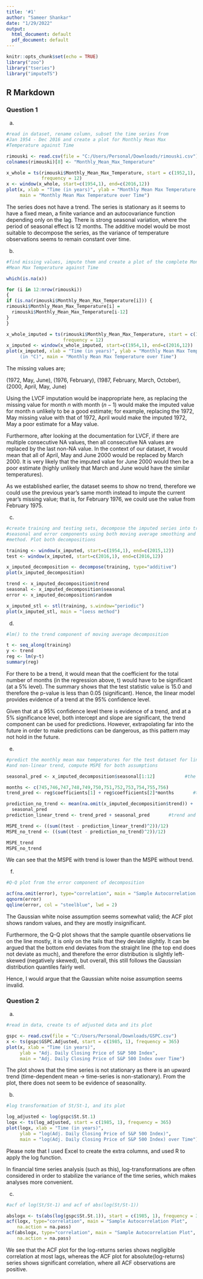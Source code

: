 ---
title: '#1'
author: "Sameer Shankar"
date: "1/29/2022"
output:
  html_document: default
  pdf_document: default
---

```{r setup, include=FALSE}
knitr::opts_chunk$set(echo = TRUE)
library("zoo")
library("tseries")
library("imputeTS")
```

## R Markdown

### Question 1
(a)

```{r}
#read in dataset, rename column, subset the time series from 
#Jan 1954 - Dec 2016 and create a plot for Monthly Mean Max 
#Temperature against Time

rimouski <- read.csv(file = "C:/Users/Personal/Downloads/rimouski.csv")
colnames(rimouski)[8] <- "Monthly_Mean_Max_Temperature"

x_whole = ts(rimouski$Monthly_Mean_Max_Temperature, start = c(1952,1), 
             frequency = 12)
x <- window(x_whole, start=c(1954,1), end=c(2016,12))
plot(x, xlab = "Time (in years)", ylab = "Monthly Mean Max Temperature (in °C)", 
     main = "Monthly Mean Max Temperature over Time")
```

The series does not have a trend. The series is stationary as it seems to have 
a fixed mean, a finite variance and an autocovariance function depending only 
on the lag. There is strong seasonal variation, where the period of seasonal 
effect is 12 months. The additive model would be most suitable to decompose 
the series, as the variance of temperature observations seems to remain constant 
over time.

(b)

```{r}
#find missing values, impute them and create a plot of the complete Monthly 
#Mean Max Temperature against Time

which(is.na(x))

for (i in 12:nrow(rimouski))
{
if (is.na(rimouski$Monthly_Mean_Max_Temperature[i])) {
rimouski$Monthly_Mean_Max_Temperature[i] = 
  rimouski$Monthly_Mean_Max_Temperature[i-12]
}
}

x_whole_imputed = ts(rimouski$Monthly_Mean_Max_Temperature, start = c(1952,1),
                     frequency = 12)
x_imputed <- window(x_whole_imputed, start=c(1954,1), end=c(2016,12))
plot(x_imputed, xlab = "Time (in years)", ylab = "Monthly Mean Max Temperature 
     (in °C)", main = "Monthly Mean Max Temperature over Time")
```

The missing values are;

(1972, May, June),
(1976, February),
(1987, February, March, October),
(2000, April, May, June)

Using the LVCF imputation would be inappropriate here, as replacing the missing 
value for month $n$ with month $(n-1)$ would make the imputed value for month n
unlikely to be a good estimate; for example, replacing the 1972, May missing 
value with that of 1972, April would make the imputed 1972, May a poor estimate 
for a May value.

Furthermore, after looking at the documentation for LVCF, if there are multiple
consecutive NA values, then all consecutive NA values are replaced by the last 
non-NA value. In the context of our dataset, it would mean that all of April, 
May and June 2000 would be replaced by March 2000. It is very likely that the 
imputed value for June 2000 would then be a poor estimate (highly unlikely that 
March and June would have the similar temperatures).

As we established earlier, the dataset seems to show no trend, therefore we 
could use the previous year's same month instead to impute the current year's 
missing value; that is, for February 1976, we could use the value from February 
1975.

(c)

```{r}
#create training and testing sets, decompose the imputed series into trend, 
#seasonal and error components using both moving average smoothing and loess 
#method. Plot both decompositions

training <- window(x_imputed, start=c(1954,1), end=c(2015,12))
test <- window(x_imputed, start=c(2016,1), end=c(2016,12))

x_imputed_decomposition <- decompose(training, type="additive")
plot(x_imputed_decomposition)

trend <- x_imputed_decomposition$trend
seasonal <- x_imputed_decomposition$seasonal
error <- x_imputed_decomposition$random

x_imputed_stl <- stl(training, s.window="periodic")
plot(x_imputed_stl, main = "loess method")
```

(d)

```{r}
#lm() to the trend component of moving average decomposition

t <- seq_along(training)
y <- trend
reg <- lm(y~t)
summary(reg)
```

For there to be a trend, it would mean that the coefficient for the total number 
of months (in the regression above, t) would have to be significant (at a 5% 
level). The summary shows that the test statistic value is 15.0 and therefore 
the p-value is less than 0.05 (significant). Hence, the linear model provides 
evidence of a trend at the 95% confidence level.

Given that at a 95% confidence level there is evidence of a trend, and at a 5% significance level, both intercept and slope are significant, the trend 
component can be used for predictions. However, extrapolating far into the 
future in order to make predictions can be dangerous, as this pattern may not 
hold in the future.

(e)

```{r}
#predict the monthly mean max temperatures for the test dataset for linear trend 
#and non-linear trend, compute MSPE for both assumptions

seasonal_pred <- x_imputed_decomposition$seasonal[1:12]           #the seasonal

months <- c(745,746,747,748,749,750,751,752,753,754,755,756)
trend_pred <- reg$coefficients[1] + reg$coefficients[2]*months       #the trend

prediction_no_trend <- mean(na.omit(x_imputed_decomposition$trend)) + 
  seasonal_pred
prediction_linear_trend <- trend_pred + seasonal_pred       #trend and seasonal

MSPE_trend <- ((sum((test - prediction_linear_trend)^2))/12)
MSPE_no_trend <- ((sum((test - prediction_no_trend)^2))/12)

MSPE_trend
MSPE_no_trend
```

We can see that the MSPE with trend is lower than the MSPE without trend.

(f)

```{r}
#Q-Q plot from the error component of decomposition

acf(na.omit(error), type="correlation", main = "Sample Autocorrelation Plot")
qqnorm(error)
qqline(error, col = "steelblue", lwd = 2)
```

The Gaussian white noise assumption seems somewhat valid; the ACF plot shows 
random values, and they are mostly insignificant.

Furthermore, the Q-Q plot shows that the sample quantile observations lie on the 
line mostly, it is only on the tails that they deviate slightly. It can be 
argued that the bottom end deviates from the straight line (the top end does 
not deviate as much), and therefore the error distribution is slightly 
left-skewed (negatively skewed), but overall, this still follows the 
Gaussian distribution quantiles fairly well.

Hence, I would argue that the Gaussian white noise assumption seems invalid.

### Question 2
(a)

```{r}
#read in data, create ts of adjusted data and its plot

gspc <- read.csv(file = "C:/Users/Personal/Downloads/GSPC.csv")
x <- ts(gspc$GSPC.Adjusted, start = c(1985, 1), frequency = 365)
plot(x, xlab = "Time (in years)", 
     ylab = "Adj. Daily Closing Price of S&P 500 Index", 
     main = "Adj. Daily Closing Price of S&P 500 Index over Time")
```

The plot shows that the time series is not stationary as there is an upward 
trend (time-dependent mean -> time-series is non-stationary). From the plot, 
there does not seem to be evidence of seasonality.

(b)

```{r}
#log transformation of St/St-1, and its plot

log_adjusted <- log(gspc$St.St.1)
logx <- ts(log_adjusted, start = c(1985, 1), frequency = 365)
plot(logx, xlab = "Time (in years)", 
     ylab = "log(Adj. Daily Closing Price of S&P 500 Index)", 
     main = "log(Adj. Daily Closing Price of S&P 500 Index) over Time")
```

Please note that I used Excel to create the extra columns, and used R to apply 
the log function.

In financial time series analysis (such as this), log-transformations are often
considered in order to stabilize the variance of the time series, which makes 
analyses more convenient.

(c)

```{r}
#acf of log(St/St-1) and acf of abs(log(St/St-1))

abslogx <- ts(abs(log(gspc$St.St.1)), start = c(1985, 1), frequency = 365)
acf(logx, type="correlation", main = "Sample Autocorrelation Plot", 
    na.action = na.pass)
acf(abslogx, type="correlation", main = "Sample Autocorrelation Plot", 
    na.action = na.pass)
```

We see that the ACF plot for the log-returns series shows negligible correlation 
at most lags, whereas the ACF plot for absolute(log-returns) series shows 
significant correlation, where all ACF observations are positive.